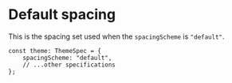 
<Meta title="Foundations/Spacing/Default" />

# Default spacing

This is the spacing set used when the `spacingScheme` is `"default"`.

```tsx
const theme: ThemeSpec = {
    spacingScheme: "default",
    // ...other specifications
};
```

<br />

<SpacingDisplay theme={LifeSGTheme} />
